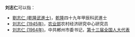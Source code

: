 '''刘志仁'''可以指：
* [[劉志仁_(乾隆武進士)|劉志仁 (乾隆武進士)]]，[[乾隆|乾隆]]四十九年甲辰科武進士
* [[刘志仁_(1945年)|刘志仁 (1945年)]]，[[中华人民共和国农业农村部|农业部]]农村经济研究中心研究员
* [[刘志仁_(1964年)|刘志仁 (1964年)]]，中共郴州市委书记，[[第十三届全国人大代表|第十三届全国人大代表]]

{{disambiguation|Cat=三字劉姓人名消歧義|zhi}}